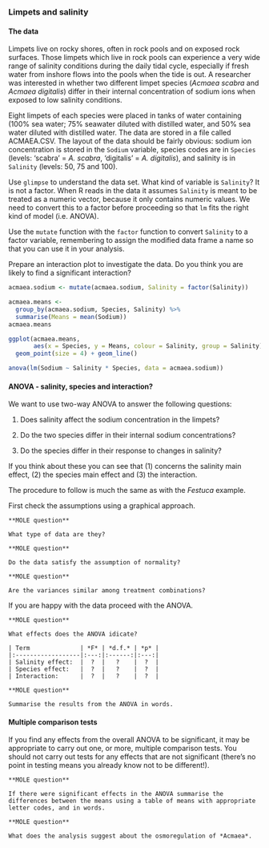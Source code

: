 
### Limpets and salinity

#### The data

Limpets live on rocky shores, often in rock pools and on exposed rock surfaces. Those limpets which live in rock pools can experience a very wide range of salinity conditions during the daily tidal cycle, especially if fresh water from inshore flows into the pools when the tide is out. A researcher was interested in whether two different limpet species (*Acmaea scabra* and *Acmaea digitalis*) differ in their internal concentration of sodium ions when exposed to low salinity conditions.

Eight limpets of each species were placed in tanks of water containing (100% sea water; 75% seawater diluted with distilled water, and 50% sea water diluted with distilled water. The data are stored in a file called ACMAEA.CSV. The layout of the data should be fairly obvious: sodium ion concentration is stored in the `Sodium` variable, species codes are in `Species` (levels: 'scabra' = *A. scabra*, 'digitalis' = *A. digitalis*), and salinity is in `Salinity` (levels: 50, 75 and 100).

Use `glimpse` to understand the data set. What kind of variable is `Salinity`? It is not a factor. When R reads in the data it assumes `Salinity` is meant to be treated as a numeric vector, because it only contains numeric values. We need to convert this to a factor before proceeding so that `lm` fits the right kind of model (i.e. ANOVA).

Use the `mutate` function with the `factor` function to convert `Salinity` to a factor variable, remembering to assign the modified data frame a name so that you can use it in your analysis.

Prepare an interaction plot to investigate the data. Do you think you are likely to find a significant interaction?

```r
acmaea.sodium <- mutate(acmaea.sodium, Salinity = factor(Salinity))

acmaea.means <- 
  group_by(acmaea.sodium, Species, Salinity) %>% 
  summarise(Means = mean(Sodium))
acmaea.means

ggplot(acmaea.means, 
       aes(x = Species, y = Means, colour = Salinity, group = Salinity)) +
  geom_point(size = 4) + geom_line()

anova(lm(Sodium ~ Salinity * Species, data = acmaea.sodium))
```

#### ANOVA - salinity, species and interaction?

We want to use two-way ANOVA to answer the following questions:

1.  Does salinity affect the sodium concentration in the limpets?

2.  Do the two species differ in their internal sodium concentrations?

3.  Do the species differ in their response to changes in salinity?

If you think about these you can see that (1) concerns the salinity main effect, (2) the species main effect and (3) the interaction.

The procedure to follow is much the same as with the *Festuca* example.

First check the assumptions using a graphical approach.

```block
**MOLE question**

What type of data are they?
```

```block
**MOLE question**

Do the data satisfy the assumption of normality?
```

```block
**MOLE question**

Are the variances similar among treatment combinations?
```

If you are happy with the data proceed with the ANOVA.

```block
**MOLE question**

What effects does the ANOVA idicate? 

| Term              | *F* | *d.f.* | *p* |
|:------------------|:---:|:------:|:---:|
| Salinity effect:  |  ?  |   ?    |  ?  |
| Species effect:   |  ?  |   ?    |  ?  |
| Interaction:      |  ?  |   ?    |  ?  |

```

```block
**MOLE question**

Summarise the results from the ANOVA in words.
```

#### Multiple comparison tests

If you find any effects from the overall ANOVA to be significant, it may be appropriate to carry out one, or more, multiple comparison tests. You should not carry out tests for any effects that are not significant (there’s no point in testing means you already know not to be different!).

```block
**MOLE question**

If there were significant effects in the ANOVA summarise the differences between the means using a table of means with appropriate letter codes, and in words.
```

```block
**MOLE question**

What does the analysis suggest about the osmoregulation of *Acmaea*.
```
